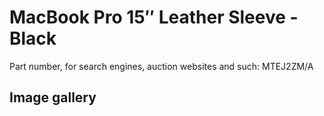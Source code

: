 # MacBook Pro 15″ Leather Sleeve - Black

Part number, for search engines, auction websites and such: MTEJ2ZM/A

## Image gallery

<div style={{ width: "768px" }}>
  <GalleryComponent
    images={[
      {
        original: "/everysource/MTEJ2",
        thumbnail: "/everypreview/MTEJ2",
      },
      {
        original: "/everysource/MTEJ2_AV1",
        thumbnail: "/everypreview/MTEJ2_AV1",
      },
      {
        original: "/everysource/MTEJ2_AV2_SILVER",
        thumbnail: "/everypreview/MTEJ2_AV2_SILVER",
      },
      {
        original: "/everysource/MTEJ2_AV2_SPACE_GRAY",
        thumbnail: "/everypreview/MTEJ2_AV2_SPACE_GRAY",
      }
    ]}
  />
</div>